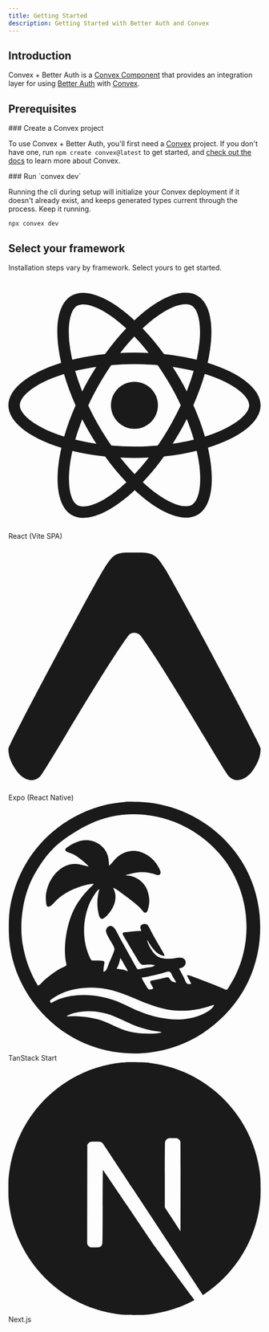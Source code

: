 ```yaml
---
title: Getting Started
description: Getting Started with Better Auth and Convex
---
```


## Introduction

Convex + Better Auth is a [Convex Component](https://www.convex.dev/components)
that provides an integration layer for using [Better
Auth](https://www.better-auth.com) with [Convex](https://www.convex.dev).

## Prerequisites

<div className="fd-steps">

<div className="fd-step">
### Create a Convex project

To use Convex + Better Auth, you'll first need a [Convex](https://www.convex.dev/) project. If you don't have
one, run `npm create convex@latest` to get started, and [check out the
docs](https://docs.convex.dev/home) to learn more about Convex.

</div>

<div className="fd-step">
### Run `convex dev`

Running the cli during setup will initialize your Convex deployment if it
doesn't already exist, and keeps generated types current through the process.
Keep it running.

```npm
npx convex dev
```

</div>
</div>

## Select your framework

Installation steps vary by framework. Select yours to get started.

<Cards>
  <Card
    href="/framework-guides/react"
    className="py-12 flex justify-center"
  >
  <div className="flex flex-col items-center gap-2 text-black dark:text-fd-muted-foreground">
    <svg
      role="img"
      viewBox="0 0 24 24"
      xmlns="http://www.w3.org/2000/svg"
      className="w-10 h-10"
      fill="currentColor"
    >
      <title>React</title>
      <path d="M14.23 12.004a2.236 2.236 0 0 1-2.235 2.236 2.236 2.236 0 0 1-2.236-2.236 2.236 2.236 0 0 1 2.235-2.236 2.236 2.236 0 0 1 2.236 2.236zm2.648-10.69c-1.346 0-3.107.96-4.888 2.622-1.78-1.653-3.542-2.602-4.887-2.602-.41 0-.783.093-1.106.278-1.375.793-1.683 3.264-.973 6.365C1.98 8.917 0 10.42 0 12.004c0 1.59 1.99 3.097 5.043 4.03-.704 3.113-.39 5.588.988 6.38.32.187.69.275 1.102.275 1.345 0 3.107-.96 4.888-2.624 1.78 1.654 3.542 2.603 4.887 2.603.41 0 .783-.09 1.106-.275 1.374-.792 1.683-3.263.973-6.365C22.02 15.096 24 13.59 24 12.004c0-1.59-1.99-3.097-5.043-4.032.704-3.11.39-5.587-.988-6.38-.318-.184-.688-.277-1.092-.278zm-.005 1.09v.006c.225 0 .406.044.558.127.666.382.955 1.835.73 3.704-.054.46-.142.945-.25 1.44-.96-.236-2.006-.417-3.107-.534-.66-.905-1.345-1.727-2.035-2.447 1.592-1.48 3.087-2.292 4.105-2.295zm-9.77.02c1.012 0 2.514.808 4.11 2.28-.686.72-1.37 1.537-2.02 2.442-1.107.117-2.154.298-3.113.538-.112-.49-.195-.964-.254-1.42-.23-1.868.054-3.32.714-3.707.19-.09.4-.127.563-.132zm4.882 3.05c.455.468.91.992 1.36 1.564-.44-.02-.89-.034-1.345-.034-.46 0-.915.01-1.36.034.44-.572.895-1.096 1.345-1.565zM12 8.1c.74 0 1.477.034 2.202.093.406.582.802 1.203 1.183 1.86.372.64.71 1.29 1.018 1.946-.308.655-.646 1.31-1.013 1.95-.38.66-.773 1.288-1.18 1.87-.728.063-1.466.098-2.21.098-.74 0-1.477-.035-2.202-.093-.406-.582-.802-1.204-1.183-1.86-.372-.64-.71-1.29-1.018-1.946.303-.657.646-1.313 1.013-1.954.38-.66.773-1.286 1.18-1.868.728-.064 1.466-.098 2.21-.098zm-3.635.254c-.24.377-.48.763-.704 1.16-.225.39-.435.782-.635 1.174-.265-.656-.49-1.31-.676-1.947.64-.15 1.315-.283 2.015-.386zm7.26 0c.695.103 1.365.23 2.006.387-.18.632-.405 1.282-.66 1.933-.2-.39-.41-.783-.64-1.174-.225-.392-.465-.774-.705-1.146zm3.063.675c.484.15.944.317 1.375.498 1.732.74 2.852 1.708 2.852 2.476-.005.768-1.125 1.74-2.857 2.475-.42.18-.88.342-1.355.493-.28-.958-.646-1.956-1.1-2.98.45-1.017.81-2.01 1.085-2.964zm-13.395.004c.278.96.645 1.957 1.1 2.98-.45 1.017-.812 2.01-1.086 2.964-.484-.15-.944-.318-1.37-.5-1.732-.737-2.852-1.706-2.852-2.474 0-.768 1.12-1.742 2.852-2.476.42-.18.88-.342 1.356-.494zm11.678 4.28c.265.657.49 1.312.676 1.948-.64.157-1.316.29-2.016.39.24-.375.48-.762.705-1.158.225-.39.435-.788.636-1.18zm-9.945.02c.2.392.41.783.64 1.175.23.39.465.772.705 1.143-.695-.102-1.365-.23-2.006-.386.18-.63.406-1.282.66-1.933zM17.92 16.32c.112.493.2.968.254 1.423.23 1.868-.054 3.32-.714 3.708-.147.09-.338.128-.563.128-1.012 0-2.514-.807-4.11-2.28.686-.72 1.37-1.536 2.02-2.44 1.107-.118 2.154-.3 3.113-.54zm-11.83.01c.96.234 2.006.415 3.107.532.66.905 1.345 1.727 2.035 2.446-1.595 1.483-3.092 2.295-4.11 2.295-.22-.005-.406-.05-.553-.132-.666-.38-.955-1.834-.73-3.703.054-.46.142-.944.25-1.438zm4.56.64c.44.02.89.034 1.345.034.46 0 .915-.01 1.36-.034-.44.572-.895 1.095-1.345 1.565-.455-.47-.91-.993-1.36-1.565z"></path>
    </svg>
    <span className="bg-transparent">React (Vite SPA)</span>
  </div>

  </Card>
  <Card
    href="/framework-guides/expo"
    className="py-12 flex justify-center"
  >
  <div className="flex flex-col items-center gap-2 text-black dark:text-fd-muted-foreground">
    <svg
      role="img"
      viewBox="0 -12.5 256 256"
      xmlns="http://www.w3.org/2000/svg"
      preserveAspectRatio="xMidYMid"
      className="w-10 h-10"
      fill="currentColor"
    >
      <path d="M121.309004,84.6732585 C123.402504,81.5874152 125.694292,81.1950171 127.553451,81.1950171 C129.41261,81.1950171 132.509843,81.5874152 134.604162,84.6732585 C151.106348,107.339593 178.345607,152.492 198.439108,185.798721 C211.542532,207.519499 221.6069,224.201947 223.671721,226.324944 C231.422996,234.294992 242.053551,229.327949 248.230809,220.287799 C254.312201,211.387762 256.000111,205.138399 256.000111,198.471155 C256.000111,193.930186 167.895315,30.0714244 159.022317,16.4322117 C150.48936,3.31359639 147.710044,0 133.105527,0 L122.176721,0 C107.615631,0 105.511479,3.31359639 96.9777022,16.4322117 C88.1055238,30.0714244 0.0001105152,193.930186 0.0001105152,198.471155 C0.0001105152,205.138399 1.68839227,211.387762 7.76991495,220.287799 C13.9471241,229.327949 24.5775965,234.294992 32.3286259,226.324944 C34.3936934,224.201947 44.4580605,207.519499 57.5616485,185.798721 C77.654822,152.492 104.806818,107.339593 121.309004,84.6732585 Z"/>
      <title>Expo (React Native)</title>
    </svg>
    <span className="bg-transparent">Expo (React Native)</span>
  </div>

  </Card>
  <Card
    href="/framework-guides/tanstack-start"
    className="py-12 flex justify-center"
  >
  <div className="flex flex-col items-center gap-2 text-black dark:text-fd-muted-foreground">
    <svg
      role="img"
      viewBox="0 0 663 660"
      xmlns="http://www.w3.org/2000/svg"
      className="w-10 h-10"
    >
      <title>TanStack Start</title>
      <path d="m305.114318.62443771c8.717817-1.14462121 17.926803-.36545135 26.712694-.36545135 32.548987 0 64.505987 5.05339923 95.64868 14.63098274 39.74418 12.2236582 76.762804 31.7666864 109.435876 57.477568 40.046637 31.5132839 73.228974 72.8472109 94.520714 119.2362609 39.836383 86.790386 39.544267 191.973146-1.268422 278.398081-26.388695 55.880442-68.724007 102.650458-119.964986 136.75724-41.808813 27.828603-90.706831 44.862601-140.45707 50.89341-63.325458 7.677926-131.784923-3.541603-188.712259-32.729444-106.868873-54.795293-179.52309291-165.076271-180.9604082-285.932068-.27660564-23.300971.08616998-46.74071 4.69884909-69.814998 7.51316071-37.57857 20.61272131-73.903917 40.28618971-106.877282 21.2814003-35.670293 48.7704861-67.1473767 81.6882804-92.5255597 38.602429-29.7610135 83.467691-51.1674988 130.978372-62.05777669 11.473831-2.62966514 22.9946-4.0869914 34.57273-5.4964306l3.658171-.44480576c3.050084-.37153079 6.104217-.74794222 9.162589-1.14972654zm-110.555861 549.44131429c-14.716752 1.577863-30.238964 4.25635-42.869928 12.522173 2.84343.683658 6.102369.004954 9.068638 0 7.124652-.011559 14.317732-.279903 21.434964.032202 17.817402.781913 36.381729 3.63214 53.58741 8.350042 22.029372 6.040631 41.432961 17.928687 62.656049 25.945156 22.389644 8.456554 44.67706 11.084675 68.427 11.084675 11.96813 0 23.845573-.035504 35.450133-3.302696-6.056202-3.225083-14.72582-2.619864-21.434964-3.963236-14.556814-2.915455-28.868774-6.474936-42.869928-11.470264-10.304996-3.676672-20.230803-8.214291-30.11097-12.848661l-6.348531-2.985046c-9.1705-4.309263-18.363277-8.560752-27.845391-12.142608-24.932161-9.418465-52.560181-14.071964-79.144482-11.221737zm22.259385-62.614168c-29.163917 0-58.660076 5.137344-84.915434 18.369597-6.361238 3.206092-12.407546 7.02566-18.137277 11.258891-1.746125 1.290529-4.841829 2.948483-5.487351 5.191839-.654591 2.275558 1.685942 4.182039 3.014086 5.637703 6.562396-3.497556 12.797498-7.199878 19.78612-9.855246 45.19892-17.169893 99.992458-13.570779 145.098218 2.172348 22.494346 7.851335 43.219483 19.592421 65.129314 28.800338 24.503461 10.297807 49.53043 16.975034 75.846795 20.399104 31.04195 4.037546 66.433549.7654 94.808495-13.242161 9.970556-4.921843 23.814245-12.422267 28.030337-23.320339-5.207047.454947-9.892236 2.685918-14.83959 4.224149-7.866632 2.445646-15.827248 4.51974-23.908229 6.138887-27.388113 5.486604-56.512458 6.619429-84.091013 1.639788-25.991939-4.693152-50.142596-14.119246-74.179513-24.03502l-3.068058-1.268177c-2.045137-.846788-4.089983-1.695816-6.135603-2.544467l-3.069142-1.272366c-12.279956-5.085721-24.606928-10.110797-37.210937-14.51024-24.485325-8.546552-50.726667-13.784628-76.671218-13.784628zm51.114145-447.9909432c-34.959602 7.7225298-66.276908 22.7605319-96.457338 41.7180089-17.521434 11.0054099-34.281927 22.2799893-49.465301 36.4444283-22.5792616 21.065423-39.8360564 46.668751-54.8866988 73.411509-15.507372 27.55357-25.4498976 59.665686-30.2554517 90.824149-4.7140432 30.568106-5.4906485 62.70747-.0906864 93.301172 6.7503648 38.248526 19.5989769 74.140579 39.8896436 107.337631 6.8187918-3.184625 11.659796-10.445603 17.3128555-15.336896 11.4149428-9.875888 23.3995608-19.029311 36.2745548-26.928535 4.765981-2.923712 9.662222-5.194315 14.83959-7.275014 1.953055-.785216 5.14604-1.502727 6.06527-3.647828 1.460876-3.406732-1.240754-9.335897-1.704904-12.865654-1.324845-10.095517-2.124534-20.362774-1.874735-30.549941.725492-29.668947 6.269727-59.751557 16.825623-87.521453 7.954845-20.924233 20.10682-39.922168 34.502872-56.971512 4.884699-5.785498 10.077731-11.170545 15.437296-16.512656 3.167428-3.157378 7.098271-5.858983 9.068639-9.908915-10.336599.006606-20.674847 2.987289-30.503603 6.013385-21.174447 6.519522-41.801477 16.19312-59.358362 29.841512-8.008432 6.226409-13.873368 14.387371-21.44733 20.939921-2.32322 2.010516-6.484901 4.704691-9.695199 3.187928-4.8500728-2.29042-4.1014979-11.835213-4.6571581-16.222019-2.1369011-16.873476 4.2548401-38.216325 12.3778671-52.843142 13.039878-23.479694 37.150915-43.528712 65.467327-42.82854 12.228647.302197 22.934587 4.551115 34.625711 7.324555-2.964621-4.211764-6.939158-7.28162-10.717482-10.733763-9.257431-8.459031-19.382979-16.184864-30.503603-22.028985-4.474136-2.350694-9.291232-3.77911-14.015169-5.506421-2.375159-.867783-5.36616-2.062533-6.259834-4.702213-1.654614-4.888817 7.148561-9.416813 10.381943-11.478522 12.499882-7.969406 27.826705-14.525258 42.869928-14.894334 23.509209-.577147 46.479246 12.467678 56.162903 34.665926 3.404469 7.803171 4.411273 16.054969 5.079109 24.382907l.121749 1.56229.174325 2.345587c.01913.260708.038244.521433.057403.782164l.11601 1.56437.120128 1.563971c7.38352-6.019164 12.576553-14.876995 19.78612-21.323859 16.861073-15.07846 39.936636-21.7722 61.831627-14.984333 19.786945 6.133107 36.984382 19.788105 47.105807 37.959541 2.648042 4.754231 10.035685 16.373942 4.698379 21.109183-4.177345 3.707277-9.475079.818243-13.880788-.719162-3.33605-1.16376-6.782939-1.90214-10.241828-2.585698l-1.887262-.369639c-.629089-.122886-1.257979-.246187-1.886079-.372129-11.980496-2.401886-25.91652-2.152533-37.923398-.041284-7.762754 1.364839-15.349083 4.127545-23.083807 5.271929v1.651348c21.149714.175043 41.608563 12.240618 52.043268 30.549941 4.323267 7.585468 6.482428 16.267431 8.138691 24.770223 2.047864 10.50918.608423 21.958802-2.263037 32.201289-.962925 3.433979-2.710699 9.255807-6.817143 10.046802-2.902789.558982-5.36781-2.330878-7.024898-4.279468-4.343878-5.10762-8.475879-9.96341-13.573278-14.374161-12.895604-11.157333-26.530715-21.449361-40.396663-31.373138-7.362086-5.269452-15.425755-12.12007-23.908229-15.340199 2.385052 5.745041 4.721463 11.086326 5.532694 17.339156 2.385876 18.392716-5.314223 35.704625-16.87179 49.540445-3.526876 4.222498-7.29943 8.475545-11.744712 11.755948-1.843407 1.360711-4.156734 3.137561-6.595373 2.752797-7.645687-1.207961-8.555849-12.73272-9.728176-18.637115-3.970415-19.998652-2.375984-39.861068 3.132802-59.448534-4.901187 2.485279-8.443727 7.923994-11.521293 12.385111-6.770975 9.816439-12.645804 20.199291-16.858599 31.375615-16.777806 44.519521-16.616219 96.664142 5.118834 139.523233 2.427098 4.786433 6.110614 4.144058 10.894733 4.144058.720854 0 1.44257-.004515 2.164851-.010924l2.168232-.022283c4.338648-.045438 8.686803-.064635 12.979772.508795 2.227588.297243 5.320818.032202 7.084256 1.673642 2.111344 1.966755.986008 5.338808.4996 7.758859-1.358647 6.765574-1.812904 12.914369-1.812904 19.816178 9.02412-1.398692 11.525415-15.866153 14.724172-23.118874 3.624982-8.216283 7.313444-16.440823 10.667192-24.770223 1.648843-4.093692 3.854171-8.671229 3.275427-13.210785-.649644-5.10184-4.335633-10.510831-6.904531-14.862134-4.86244-8.234447-10.389363-16.70834-13.969002-25.595896-2.861567-7.104926-.197036-15.983399 7.871579-18.521521 4.450228-1.400344 9.198073 1.345848 12.094266 4.562675 6.07269 6.74328 9.992815 16.777697 14.401823 24.692609l34.394873 61.925556c2.920926 5.243856 5.848447 10.481933 8.836976 15.687808 1.165732 2.031158 2.352075 5.167068 4.740424 6.0332 2.127008.77118 5.033095-.325315 7.148561-.748886 5.492297-1.099798 10.97635-2.287117 16.488434-3.28288 6.605266-1.193099 16.673928-.969342 21.434964-6.129805-6.963066-2.205375-15.011895-2.074919-22.259386-1.577863-4.352947.298894-9.178287 1.856116-13.178381-.686135-5.953149-3.783239-9.910373-12.522173-13.552668-18.377854-8.980425-14.439388-17.441465-29.095929-26.041008-43.760726l-1.376261-2.335014-2.765943-4.665258c-1.380597-2.334387-2.750786-4.67476-4.079753-7.036188-1.02723-1.826391-2.549937-4.233231-1.078344-6.24705 1.545791-2.114476 4.91472-2.239146 7.956473-2.243117l.603351.000261c1.195428.001526 2.315572.002427 3.222811-.11692 12.27399-1.615019 24.718635-2.952611 37.098976-2.952611-.963749-3.352237-3.719791-7.141255-2.838484-10.73046 1.972017-8.030506 13.526287-10.543033 18.899867-4.780653 3.60767 3.868283 5.704174 9.192229 8.051303 13.859765 3.097352 6.162006 6.624228 12.118418 9.940876 18.16483 5.805578 10.585967 12.146205 20.881297 18.116667 31.375615.49237.865561.999687 1.726685 1.512269 2.587098l.771613 1.290552c2.577138 4.303168 5.164895 8.635123 6.553094 13.461506-20.735854-.9487-36.30176-25.018751-45.343193-41.283704-.721369 2.604176.450959 4.928448 1.388326 7.431066 1.948109 5.197619 4.276275 10.147535 7.20627 14.862134 4.184765 6.732546 8.982075 13.665732 15.313633 18.553722 11.236043 8.673707 26.05255 8.721596 39.572241 7.794364 8.669619-.595311 19.50252-4.542034 28.030338-1.864372 8.513803 2.673532 11.940924 12.063098 6.884745 19.276187-3.787393 5.403211-8.842747 7.443452-15.128962 8.257566 4.445282 9.53571 10.268996 18.385285 14.490036 28.072919 1.758491 4.035895 3.59118 10.22102 7.8048 12.350433 2.805507 1.416857 6.824562.09743 9.85761.034678-3.043765-8.053625-8.742992-14.887729-11.541904-23.118874 8.533589.390544 16.786875 4.843404 24.732651 7.685374 15.630376 5.590144 31.063836 11.701854 46.475333 17.86913l7.112077 2.848685c6.338978 2.538947 12.71588 5.052299 18.961699 7.812528 2.285297 1.009799 5.449427 3.370401 7.975455 1.917215 2.061054-1.186494 3.394144-4.015253 4.665403-5.931643 3.55573-5.361927 6.775921-10.928622 9.965609-16.513481 12.774414-22.36586 22.143967-46.872692 28.402976-71.833646 20.645168-82.323009 2.934117-173.156241-46.677107-241.922507-19.061454-26.420745-43.033164-49.262193-69.46165-68.1783861-66.13923-47.336721-152.911262-66.294198-232.486917-48.7172481zm135.205158 410.5292842c-17.532977 4.570931-35.601827 8.714164-53.58741 11.040088 2.365265 8.052799 8.145286 15.885969 12.376218 23.118874 1.635653 2.796558 3.3859 6.541816 6.618457 7.755557 3.651364 1.370619 8.063669-.853747 11.508927-1.975838-1.595256-4.364513-4.279573-8.292245-6.476657-12.385112-.905215-1.687677-2.305907-3.685809-1.559805-5.68972 1.410585-3.786541 7.266452-3.563609 10.509727-4.221671 8.54678-1.733916 17.004522-3.898008 25.557073-5.611281 3.150939-.631641 7.538512-2.342438 10.705115-1.285575 2.371037.791232 3.800147 2.744743 5.152304 4.781948l.606196.918752c.80912 1.222827 1.637246 2.41754 2.671212 3.351165 3.457625 3.121874 8.628398 3.60159 13.017619 4.453686-2.678546-6.027421-7.130424-11.301001-9.984571-17.339156-1.659561-3.511592-3.023155-8.677834-6.656381-10.707341-5.005064-2.795733-15.341663 2.461334-20.458024 3.795624zm-110.472507-40.151706c-.825246 10.467897-4.036369 18.984725-9.068639 28.072919 5.76683.729896 11.649079.989984 17.312856 2.39363 4.244947 1.051908 8.156828 3.058296 12.366325 4.211763-2.250671-6.157877-6.426367-11.651913-9.661398-17.339156-3.266358-5.740912-6.189758-12.717032-10.949144-17.339156z" fill="currentColor" transform="translate(.9778)"/ >
    </svg>
    <span className="bg-transparent">TanStack Start</span>
    </div>

  </Card>
  <Card
    href="/framework-guides/next"
    className="py-12 flex justify-center"
  >
  <div className="flex flex-col items-center gap-2 text-black dark:text-fd-muted-foreground">
    <svg
      role="img"
      viewBox="0 0 24 24"
      xmlns="http://www.w3.org/2000/svg"
      className="w-10 h-10"
      fill="currentColor"
    >
      <title>Next.js</title>
      <path d="M11.5725 0c-.1763 0-.3098.0013-.3584.0067-.0516.0053-.2159.021-.3636.0328-3.4088.3073-6.6017 2.1463-8.624 4.9728C1.1004 6.584.3802 8.3666.1082 10.255c-.0962.659-.108.8537-.108 1.7474s.012 1.0884.108 1.7476c.652 4.506 3.8591 8.2919 8.2087 9.6945.7789.2511 1.6.4223 2.5337.5255.3636.04 1.9354.04 2.299 0 1.6117-.1783 2.9772-.577 4.3237-1.2643.2065-.1056.2464-.1337.2183-.1573-.0188-.0139-.8987-1.1938-1.9543-2.62l-1.919-2.592-2.4047-3.5583c-1.3231-1.9564-2.4117-3.556-2.4211-3.556-.0094-.0026-.0187 1.5787-.0235 3.509-.0067 3.3802-.0093 3.5162-.0516 3.596-.061.115-.108.1618-.2064.2134-.075.0374-.1408.0445-.495.0445h-.406l-.1078-.068a.4383.4383 0 01-.1572-.1712l-.0493-.1056.0053-4.703.0067-4.7054.0726-.0915c.0376-.0493.1174-.1125.1736-.143.0962-.047.1338-.0517.5396-.0517.4787 0 .5584.0187.6827.1547.0353.0377 1.3373 1.9987 2.895 4.3608a10760.433 10760.433 0 004.7344 7.1706l1.9002 2.8782.096-.0633c.8518-.5536 1.7525-1.3418 2.4657-2.1627 1.5179-1.7429 2.4963-3.868 2.8247-6.134.0961-.6591.1078-.854.1078-1.7475 0-.8937-.012-1.0884-.1078-1.7476-.6522-4.506-3.8592-8.2919-8.2087-9.6945-.7672-.2487-1.5836-.42-2.4985-.5232-.169-.0176-1.0835-.0366-1.6123-.037zm4.0685 7.217c.3473 0 .4082.0053.4857.047.1127.0562.204.1642.237.2767.0186.061.0234 1.3653.0186 4.3044l-.0067 4.2175-.7436-1.14-.7461-1.14v-3.066c0-1.982.0093-3.0963.0234-3.1502.0375-.1313.1196-.2346.2323-.2955.0961-.0494.1313-.054.4997-.054z" />
    </svg>
    <span className="bg-transparent">Next.js</span>
  </div>
  </Card>
</Cards>

